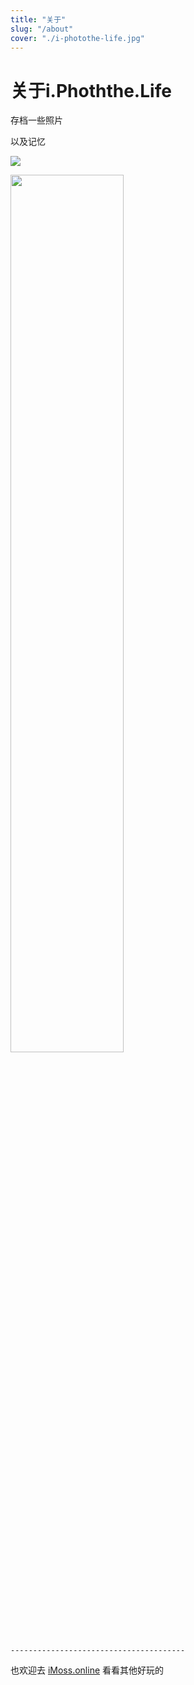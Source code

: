 ```yaml
---
title: "关于"
slug: "/about"
cover: "./i-photothe-life.jpg"
---
```


# 关于i.Phoththe.Life

存档一些照片

以及记忆


![](https://photo.bolebook.com/i-photothe-life.jpg)

<img src=https://photo.bolebook.com/i-photothe-life.jpg width=60% />


    ---------------------------------------


也欢迎去 [iMoss.online](https://imoss.online "iMoss.online") 看看其他好玩的


